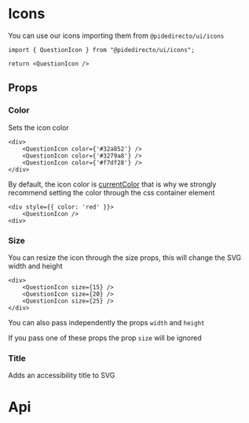 
<Meta title="docs/Icons" />

# Icons

You can use our icons importing them from `@pidedirecto/ui/icons`
```tsx
import { QuestionIcon } from "@pidedirecto/ui/icons";

return <QuestionIcon />
```

<IconsList />

## Props

### Color
Sets the icon color
<div style={{ display: 'flex', flexDirection: 'row', gap: 5}}>
    <QuestionIcon color={'#32a852'} />
    <QuestionIcon color={'#3279a8'} />
    <QuestionIcon color={'#f7df28'} />
</div>

```tsx
<div>
    <QuestionIcon color={'#32a852'} />
    <QuestionIcon color={'#3279a8'} />
    <QuestionIcon color={'#f7df28'} />
</div>
```


By default, the icon color is [currentColor](https://developer.mozilla.org/en-US/docs/Web/CSS/color_value#currentcolor_keyword) that is why we strongly recommend setting the color through the css container element

```tsx
<div style={{ color: 'red' }}>
    <QuestionIcon />
<div>
```

### Size
You can resize the icon through the size props, this will change the SVG width and height
<div style={{ display: 'flex', flexDirection: 'row', gap: 5, alignItems: 'center', color: '#3279a8'}}>
    <QuestionIcon size={15} />
    <QuestionIcon size={20} />
    <QuestionIcon size={25} />
</div>

```tsx
<div>
    <QuestionIcon size={15} />
    <QuestionIcon size={20} />
    <QuestionIcon size={25} />
</div>
```


You can also pass independently the props `width` and `height`

<Canvas of={IconsStories.Size} />

If you pass one of these props the prop `size` will be ignored

### Title
Adds an accessibility title to SVG

<Canvas of={IconsStories.Title} />

# Api
<ArgTypes of={IconsStories} />

